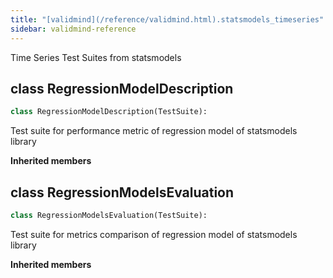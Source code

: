 ```yaml
---
title: "[validmind](/reference/validmind.html).statsmodels_timeseries"
sidebar: validmind-reference
---
```


Time Series Test Suites from statsmodels

## [class]{.muted} RegressionModelDescription

<!-- class.qmd.jinja2 - class definition -->

```python
class RegressionModelDescription(TestSuite):
```

Test suite for performance metric of regression model of statsmodels library

**Inherited members**

## [class]{.muted} RegressionModelsEvaluation

<!-- class.qmd.jinja2 - class definition -->

```python
class RegressionModelsEvaluation(TestSuite):
```

Test suite for metrics comparison of regression model of statsmodels library

**Inherited members**
